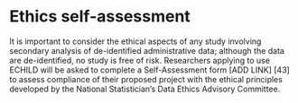 # Ethics self-assessment {#sec-access-ethics .unnumbered}

It is important to consider the ethical aspects of any study involving secondary analysis of de-identified administrative data; although the data are de-identified, no study is free of risk. Researchers applying to use ECHILD will be asked to complete a Self-Assessment form [ADD LINK] [43] to assess compliance of their proposed project with the ethical principles developed by the National Statistician’s Data Ethics Advisory Committee.